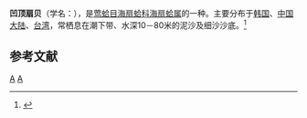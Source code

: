 {{Speciesbox
| taxon = Pecten excavatus
| image = Pecten excavatus.svg
| binomial_authority = Anton, 1839
}}
'''凹顶扇贝'''（学名：''{{lang|la|Pecten excavatus}}''），是[[莺蛤目|莺蛤目]][[海扇蛤科|海扇蛤科]][[海扇蛤属|海扇蛤属]]的一种。主要分布于[[韩国|韩国]]、[[中国大陆|中国大陆]]、[[台湾|台湾]]，常栖息在潮下带、水深10－80米的泥沙及细沙沙底。<ref>{{cite web|url=http://shell.sinica.edu.tw/chinese/shellbase_detail.php?science_no=2318|title=国际贝库：凹顶扇贝|publisher=台湾贝类资料库|accessdate=2009-08-11|archive-date=2016-03-04|archive-url=https://web.archive.org/web/20160304123210/http://shell.sinica.edu.tw/chinese/shellbase_detail.php?science_no=2318|dead-url=no}}</ref>

== 参考文献 ==
{{reflist}}
{{Taxonbar|from=Q14063077}}

[[Category:海扇蛤属|A]]
[[Category:_1839年描述的动物|A]]